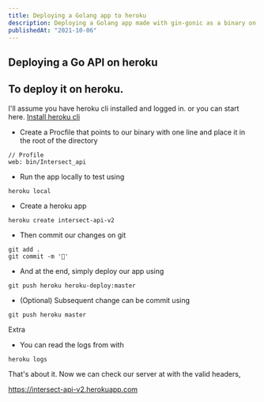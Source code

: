 ```yaml
---
title: Deploying a Golang app to heroku
description: Deploying a Golang app made with gin-gonic as a binary on heroku
publishedAt: "2021-10-06"
---
```


## Deploying a Go API on heroku

## To deploy it on heroku.

I'll assume you have heroku cli installed and logged in.
or you can start here.
[Install heroku cli](https://devcenter.heroku.com/articles/heroku-cli)

- Create a Procfile that points to our binary with one line
  and place it in the root of the directory

```
// Profile
web: bin/Intersect_api
```

- Run the app locally to test using

```
heroku local
```

- Create a heroku app

```
heroku create intersect-api-v2
```

- Then commit our changes on git

```
git add .
git commit -m '💪'
```

- And at the end, simply deploy our app using

```
git push heroku heroku-deploy:master
```

- (Optional) Subsequent change can be commit using

```
git push heroku master
```

Extra

- You can read the logs from with

```
heroku logs
```

That's about it.
Now we can check our server at with the valid headers,

https://intersect-api-v2.herokuapp.com
